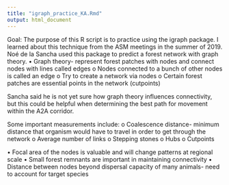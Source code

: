 ```yaml
---
title: "igraph_practice_KA.Rmd"
output: html_document
---
```


Goal: The purpose of this R script is to practice using the igraph package. I learned about this technique from the ASM meetings in the summer of 2019. Noé de la Sancha used this package to predict a forest network with graph theory. 
•	Graph theory- represent forest patches with nodes and connect nodes with lines called edges
o	Nodes connected to a bunch of other nodes is called an edge
o	Try to create a network via nodes 
o	Certain forest patches are essential points in the network (cutpoints)

Sancha said he is not yet sure how graph theory influences connectivity, but this could be helpful when determining the best path for movement within the A2A corridor. 

Some important measurements include:
o	Coalescence distance- minimum distance that organism would have to travel in order to get through the network 
o	Average number of links
o	Stepping stones
o	Hubs
o	Cutpoints

•	Focal area of the nodes is valuable and will change patterns at regional scale
•	Small forest remnants are important in maintaining connectivity
•	Distance between nodes beyond dispersal capacity of many animals- need to account for target species 









